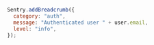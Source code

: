 ```javascript
Sentry.addBreadcrumb({
  category: "auth",
  message: "Authenticated user " + user.email,
  level: "info",
});
```
